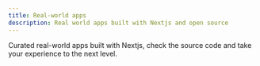 ```yaml
---
title: Real-world apps
description: Real world apps built with Nextjs and open source
---
```



Curated real-world apps built with Nextjs, check the source code and take your experience to the next level.

<ItemsList category="real-world-apps" />
